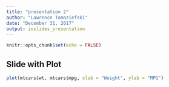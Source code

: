 ```yaml
---
title: "presentation 2"
author: "Lawrence Tomaziefski"
date: "December 31, 2017"
output: ioslides_presentation
---
```


```r
knitr::opts_chunk$set(echo = FALSE)
```


## Slide with Plot
```r
plot(mtcars$wt, mtcars$mpg, xlab = "Weight", ylab = "MPG")
```




